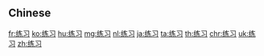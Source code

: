 {{also|練習}}
==Chinese==
{{zh-see|練習}}

[[fr:练习]]
[[ko:练习]]
[[hu:练习]]
[[mg:练习]]
[[nl:练习]]
[[ja:练习]]
[[ta:练习]]
[[th:练习]]
[[chr:练习]]
[[uk:练习]]
[[zh:练习]]